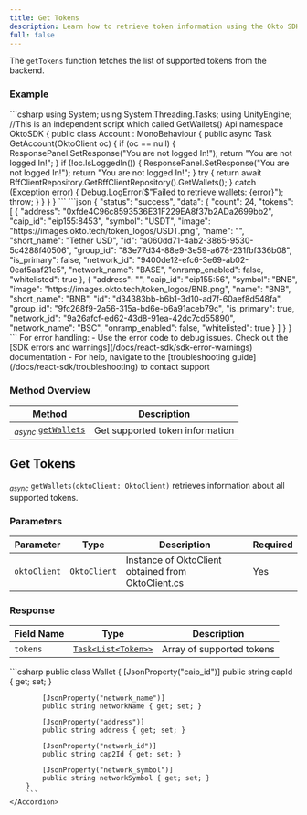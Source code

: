 ```yaml
---
title: Get Tokens
description: Learn how to retrieve token information using the Okto SDK.
full: false
---
```



The `getTokens` function fetches the list of supported tokens from the backend.

<ChainSupportStatus 
/>

### Example

<Accordions defaultValue="Usage">
<Accordion title="Usage">
<Tabs items={['C#']}>
<Tab value="C#">
```csharp
using System;
using System.Threading.Tasks;
using UnityEngine;
//This is an independent script which called GetWallets() Api
namespace OktoSDK
{
    public class Account : MonoBehaviour
    {
        public async Task<object> GetAccount(OktoClient oc)
        {
            if (oc == null)
            {
                ResponsePanel.SetResponse("You are not logged In!");
                return "You are not logged In!";
            }
            if (!oc.IsLoggedIn())
            {
                ResponsePanel.SetResponse("You are not logged In!");
                return "You are not logged In!";
            }
            try
            {
                return await BffClientRepository.GetBffClientRepository().GetWallets();
            }
            catch (Exception error)
            {
                Debug.LogError($"Failed to retrieve wallets: {error}");
                throw;
            }
        }
    }
}
```
</Tab>
</Tabs>
</Accordion>

<Accordion title="Success Response">
```json
{
    "status": "success",
    "data": {
        "count": 24,
        "tokens": [
            {
                "address": "0xfde4C96c8593536E31F229EA8f37b2ADa2699bb2",
                "caip_id": "eip155:8453",
                "symbol": "USDT",
                "image": "https://images.okto.tech/token_logos/USDT.png",
                "name": "",
                "short_name": "Tether USD",
                "id": "a060dd71-4ab2-3865-9530-5c4288f40506",
                "group_id": "83e77d34-88e9-3e59-a678-231fbf336b08",
                "is_primary": false,
                "network_id": "9400de12-efc6-3e69-ab02-0eaf5aaf21e5",
                "network_name": "BASE",
                "onramp_enabled": false,
                "whitelisted": true
            },
            {
                "address": "",
                "caip_id": "eip155:56",
                "symbol": "BNB",
                "image": "https://images.okto.tech/token_logos/BNB.png",
                "name": "BNB",
                "short_name": "BNB",
                "id": "d34383bb-b6b1-3d10-ad7f-60aef8d548fa",
                "group_id": "9fc268f9-2a56-315a-bd6e-b6a91aceb79c",
                "is_primary": true,
                "network_id": "9a26afcf-ed62-43d8-91ea-42dc7cd55890",
                "network_name": "BSC",
                "onramp_enabled": false,
                "whitelisted": true
            }
        ]
    }
}
```
</Accordion>
</Accordions>

<Callout title="Note" type="info">
For error handling:
- Use the error code to debug issues. Check out the [SDK errors and warnings](/docs/react-sdk/sdk-error-warnings) documentation
- For help, navigate to the [troubleshooting guide](/docs/react-sdk/troubleshooting) to contact support
</Callout>

### Method Overview

| Method | Description |
|---------|-------------|
| <sub><i>async</i></sub> [`getWallets`](#get-tokens) | Get supported token information |

<div className="method-box">

## Get Tokens

<sub><i>async</i></sub> `getWallets(oktoClient: OktoClient)` retrieves information about all supported tokens.

### Parameters

| Parameter | Type | Description | Required |
|-----------|------|-------------|-----------|
| `oktoClient` | `OktoClient` | Instance of OktoClient obtained from OktoClient.cs | Yes |

### Response

<Callout title="Success Response">

| Field Name | Type | Description |
|------------|------|-------------|
| `tokens` | [`Task<List<Token>>`](/docs/react-sdk/technical-reference#models) | Array of supported tokens |

<Accordions>
    <Accordion title="Response Type">
        ```csharp
        public class Wallet
        {
            [JsonProperty("caip_id")]
            public string capId { get; set; }

            [JsonProperty("network_name")]
            public string networkName { get; set; }

            [JsonProperty("address")]
            public string address { get; set; }

            [JsonProperty("network_id")]
            public string cap2Id { get; set; }

            [JsonProperty("network_symbol")]
            public string networkSymbol { get; set; }
        }
        ```
    </Accordion>
</Accordions>

</Callout>

</div>